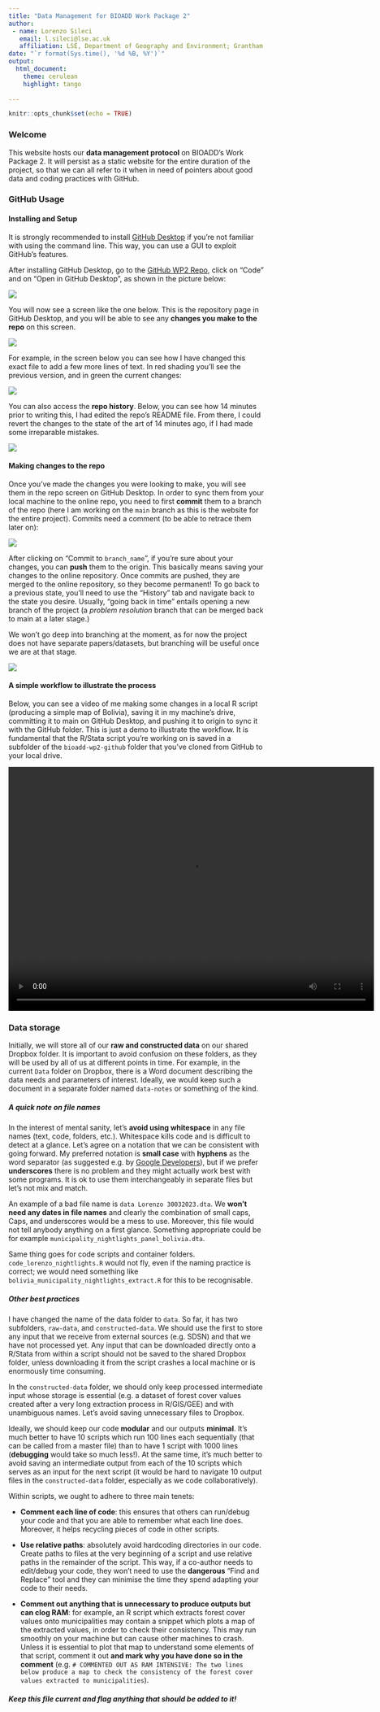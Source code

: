 ```yaml
---
title: "Data Management for BIOADD Work Package 2"
author:
 - name: Lorenzo Sileci
   email: l.sileci@lse.ac.uk
   affiliation: LSE, Department of Geography and Environment; Grantham Research Institute on Climate Change and the Environment
date: "`r format(Sys.time(), '%d %B, %Y')`"
output: 
  html_document:
    theme: cerulean 
    highlight: tango
    
---
```


```r
knitr::opts_chunk$set(echo = TRUE)
```

### Welcome

This website hosts our **data management protocol** on BIOADD's Work Package 2. It will persist as a static website for the entire duration of the project, so that we can all refer to it when in need of pointers about good data and coding practices with GitHub.

### GitHub Usage

#### Installing and Setup

It is strongly recommended to install [GitHub Desktop](https://desktop.github.com) if you're not familiar with using the command line. This way, you can use a GUI to exploit GitHub's features.

After installing GitHub Desktop, go to the [GitHub WP2 Repo](https://github.com/el-chinosauro/bioadd-wp2-github), click on "Code" and on "Open in GitHub Desktop", as shown in the picture below:

![](webpage-files/github-init.png)


You will now see a screen like the one below. This is the repository page in GitHub Desktop, and you will be able to see any **changes you make to the repo** on this screen.

![](webpage-files/clone-screen.png)


For example, in the screen below you can see how I have changed this exact file to add a few more lines of text. In red shading you'll see the previous version, and in green the current changes:

![](webpage-files/github-changes.png)

You can also access the **repo history**. Below, you can see how 14 minutes prior to writing this, I had edited the repo's README file. From there, I could revert the changes to the state of the art of 14 minutes ago, if I had made some irreparable mistakes.

![](webpage-files/github-history.png)


#### Making changes to the repo

Once you've made the changes you were looking to make, you will see them in the repo screen on GitHub Desktop. In order to sync them from your local machine to the online repo, you need to first **commit** them to a branch of the repo (here I am working on the `main` branch as this is the website for the entire project). Commits need a comment (to be able to retrace them later on):

![](webpage-files/github-commit.png)


After clicking on "Commit to `branch_name`", if you're sure about your changes, you can **push** them to the origin. This basically means saving your changes to the online repository. Once commits are pushed, they are merged to the online repository, so they become permanent! To go back to a previous state, you'll need to use the "History" tab and navigate back to the state you desire. Usually, "going back in time" entails opening a new branch of the project (a *problem resolution* branch that can be merged back to main at a later stage.)

We won't go deep into branching at the moment, as for now the project does not have separate papers/datasets, but branching will be useful once we are at that stage. 

![](webpage-files/github-push.png)


#### A simple workflow to illustrate the process

Below, you can see a video of me making some changes in a local R script (producing a simple map of Bolivia), saving it in my machine's drive, committing it to main on GitHub Desktop, and pushing it to origin to sync it with the GitHub folder. This is just a demo to illustrate the workflow. It is fundamental that the R/Stata script you're working on is saved in a subfolder of the `bioadd-wp2-github` folder that you've cloned from GitHub to your local drive.

<video width="720" height="480" controls>
  <source src="webpage-files/demo2.mov" type="video/mp4">
</video>



### Data storage

Initially, we will store all of our **raw and constructed data** on our shared Dropbox folder. It is important to avoid confusion on these folders, as they will be used by all of us at different points in time. For example, in the current `Data` folder on Dropbox, there is a Word document describing the data needs and parameters of interest. Ideally, we would keep such a document in a separate folder named `data-notes` or something of the kind.


##### A quick note on file names

In the interest of mental sanity, let's **avoid using whitespace** in any file names (text, code, folders, etc.). Whitespace kills code and is difficult to detect at a glance. Let's agree on a notation that we can be consistent with going forward. My preferred notation is **small case** with **hyphens** as the word separator (as suggested e.g. by [Google Developers](https://developers.google.com/style/filenames)), but if we prefer **underscores** there is no problem and they might actually work best with some programs. It is ok to use them interchangeably in separate files but let's not mix and match.

An example of a bad file name is `data Lorenzo 30032023.dta`. We **won't need any dates in file names** and clearly the combination of small caps, Caps, and underscores would be a mess to use. Moreover, this file would not tell anybody anything on a first glance. Something appropriate could be for example `municipality_nightlights_panel_bolivia.dta`.  

Same thing goes for code scripts and container folders. `code_lorenzo_nightlights.R` would not fly, even if the naming practice is correct; we would need something like `bolivia_municipality_nightlights_extract.R` for this to be recognisable.

##### Other best practices

I have changed the name of the data folder to `data`.  So far, it has two subfolders, `raw-data`, and `constructed-data`. We should use the first to store any input that we receive from external sources (e.g. SDSN) and that we have not processed yet. Any input that can be downloaded directly onto a R/Stata from within a script should not be saved to the shared Dropbox folder, unless downloading it from the script crashes a local machine or is enormously time consuming.

In the `constructed-data` folder, we should only keep processed intermediate input whose storage is essential (e.g. a dataset of forest cover values created after a very long extraction process in R/GIS/GEE) and with unambiguous names. Let's avoid saving unnecessary files to Dropbox. 

Ideally, we should keep our code **modular** and our outputs **minimal**. It's much better to have 10 scripts which run 100 lines each sequentially (that can be called from a master file) than to have 1 script with 1000 lines (**debugging** would take so much less!). At the same time, it's much better to avoid saving an intermediate output from each of the 10 scripts which serves as an input for the next script (it would be hard to navigate 10 output files in the `constructed-data` folder, especially as we code collaboratively). 

Within scripts, we ought to adhere to three main tenets:

- **Comment each line of code**: this ensures that others can run/debug your code and that you are able to remember what each line does. Moreover, it helps recycling pieces of code in other scripts.

- **Use relative paths**: absolutely avoid hardcoding directories in our code. Create paths to files at the very beginning of a script and use relative paths in the remainder of the script. This way, if a co-author needs to edit/debug your code, they won't need to use the **dangerous** "Find and Replace" tool and they can minimise the time they spend adapting your code to their needs.

- **Comment out anything that is unnecessary to produce outputs but can clog RAM**: for example, an R script which extracts forest cover values onto municipalities may contain a snippet which plots a map of the extracted values, in order to check their consistency. This may run smoothly on your machine but can cause other machines to crash. Unless it is essential to plot that map to understand some elements of that script, comment it out **and mark why you have done so in the comment** (e.g. `# COMMENTED OUT AS RAM INTENSIVE: The two lines below produce a map to check the consistency of the forest cover values extracted to municipalities`).

##### Keep this file current and flag anything that should be added to it!





